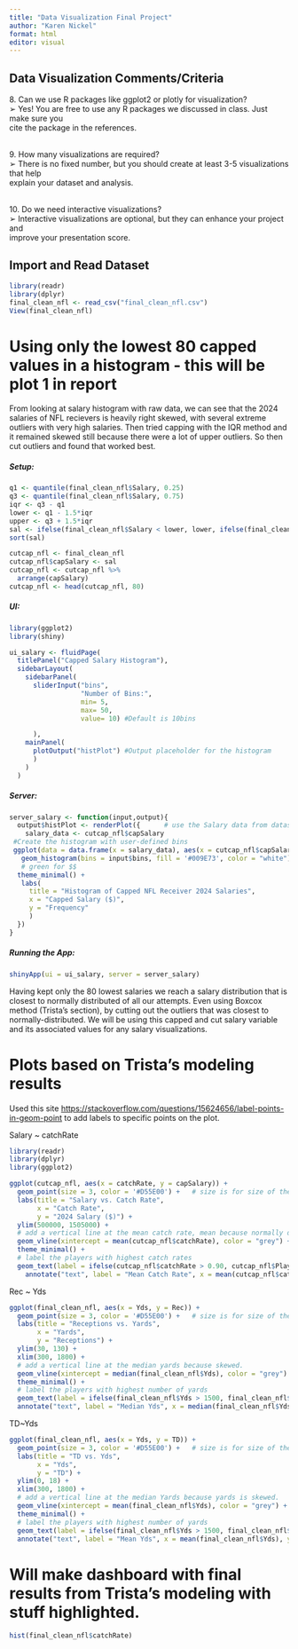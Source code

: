 ```yaml
---
title: "Data Visualization Final Project"
author: "Karen Nickel"
format: html
editor: visual
---
```


## Data Visualization Comments/Criteria

8\. Can we use R packages like ggplot2 or plotly for visualization?\
➢ Yes! You are free to use any R packages we discussed in class. Just make sure you\
cite the package in the references.

\
9. How many visualizations are required?\
➢ There is no fixed number, but you should create at least 3-5 visualizations that help\
explain your dataset and analysis.

\
10. Do we need interactive visualizations?\
➢ Interactive visualizations are optional, but they can enhance your project and\
improve your presentation score.

## Import and Read Dataset

```r
library(readr)
library(dplyr)
final_clean_nfl <- read_csv("final_clean_nfl.csv")
View(final_clean_nfl)
```

# Using only the lowest 80 capped values in a histogram - this will be plot 1 in report

From looking at salary histogram with raw data, we can see that the 2024 salaries of NFL recievers is heavily right skewed, with several extreme outliers with very high salaries. Then tried capping with the IQR method and it remained skewed still because there were a lot of upper outliers. So then cut outliers and found that worked best.

##### Setup:

```r
q1 <- quantile(final_clean_nfl$Salary, 0.25) 
q3 <- quantile(final_clean_nfl$Salary, 0.75) 
iqr <- q3 - q1 
lower <- q1 - 1.5*iqr 
upper <- q3 + 1.5*iqr   
sal <- ifelse(final_clean_nfl$Salary < lower, lower, ifelse(final_clean_nfl$Salary > upper, upper, final_clean_nfl$Salary))
sort(sal)

cutcap_nfl <- final_clean_nfl
cutcap_nfl$capSalary <- sal
cutcap_nfl <- cutcap_nfl %>%
  arrange(capSalary)
cutcap_nfl <- head(cutcap_nfl, 80)
```

##### UI:

```r
library(ggplot2)
library(shiny)

ui_salary <- fluidPage(
  titlePanel("Capped Salary Histogram"),
  sidebarLayout(
    sidebarPanel(
      sliderInput("bins",
                  "Number of Bins:",
                  min= 5,
                  max= 50,
                  value= 10) #Default is 10bins

      ),
    mainPanel(
      plotOutput("histPlot") #Output placeholder for the histogram
      ) 
    )
  )
```

##### Server:

```r
server_salary <- function(input,output){
  output$histPlot <- renderPlot({      # use the Salary data from dataset
    salary_data <- cutcap_nfl$capSalary
 #Create the histogram with user-defined bins
 ggplot(data = data.frame(x = salary_data), aes(x = cutcap_nfl$capSalary)) +
   geom_histogram(bins = input$bins, fill = '#009E73', color = "white") + 
   # green for $$
  theme_minimal() +
   labs(
     title = "Histogram of Capped NFL Receiver 2024 Salaries",
     x = "Capped Salary ($)",
     y = "Frequency"
     )
  })
}
```

##### Running the App:

```r
shinyApp(ui = ui_salary, server = server_salary)
```

Having kept only the 80 lowest salaries we reach a salary distribution that is closest to normally distributed of all our attempts. Even using Boxcox method (Trista's section), by cutting out the outliers that was closest to normally-distributed. We will be using this capped and cut salary variable and its associated values for any salary visualizations.

# Plots based on Trista's modeling results

Used this site <https://stackoverflow.com/questions/15624656/label-points-in-geom-point> to add labels to specific points on the plot.

Salary \~ catchRate

```r
library(readr)
library(dplyr)
library(ggplot2)
```

```r
ggplot(cutcap_nfl, aes(x = catchRate, y = capSalary)) +
  geom_point(size = 3, color = '#D55E00') +   # size is for size of the points    
  labs(title = "Salary vs. Catch Rate",
       x = "Catch Rate",
       y = "2024 Salary ($)") +
  ylim(500000, 1505000) + 
  # add a vertical line at the mean catch rate, mean because normally distributed catch rate
  geom_vline(xintercept = mean(cutcap_nfl$catchRate), color = "grey") +
  theme_minimal() +
  # label the players with highest catch rates
  geom_text(label = ifelse(cutcap_nfl$catchRate > 0.90, cutcap_nfl$Player, ''), hjust = 0.7, vjust = -1) +
    annotate("text", label = "Mean Catch Rate", x = mean(cutcap_nfl$catchRate), y = 1500000, color = "grey")
```

Rec \~ Yds

```r
ggplot(final_clean_nfl, aes(x = Yds, y = Rec)) +
  geom_point(size = 3, color = '#D55E00') +   # size is for size of the points
  labs(title = "Receptions vs. Yards",
       x = "Yards",
       y = "Receptions") +
  ylim(30, 130) +
  xlim(300, 1800) +
  # add a vertical line at the median yards because skewed. 
  geom_vline(xintercept = median(final_clean_nfl$Yds), color = "grey") +
  theme_minimal() +
  # label the players with highest number of yards
  geom_text(label = ifelse(final_clean_nfl$Yds > 1500, final_clean_nfl$Player, ''), hjust = 0.7, vjust = -1) +
  annotate("text", label = "Median Yds", x = median(final_clean_nfl$Yds), y = 120, color = "grey") 
```

TD\~Yds

```r
ggplot(final_clean_nfl, aes(x = Yds, y = TD)) +
  geom_point(size = 3, color = '#D55E00') +   # size is for size of the points
  labs(title = "TD vs. Yds",
       x = "Yds",
       y = "TD") +
  ylim(0, 18) +
  xlim(300, 1800) +
  # add a vertical line at the median Yards because yards is skewed. 
  geom_vline(xintercept = mean(final_clean_nfl$Yds), color = "grey") +
  theme_minimal() +
  # label the players with highest number of yards
  geom_text(label = ifelse(final_clean_nfl$Yds > 1500, final_clean_nfl$Player, ''), hjust = 0.7, vjust = -1) +
  annotate("text", label = "Mean Yds", x = mean(final_clean_nfl$Yds), y = 17, color = "grey")
```

# Will make dashboard with final results from Trista's modeling with stuff highlighted. 

```r
hist(final_clean_nfl$catchRate)
```
